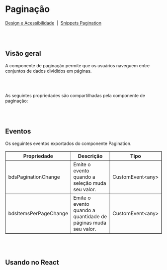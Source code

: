 
# Paginação

[Design e Acessibilidade](https://www.figma.com/design/2bBnJVKkG09JPWCFBIcD1y/%5BDS%5D-Components?m=auto&node-id=4673-160022&t=TyXNmrAZbhl7DmWw-1)
&nbsp;|&nbsp;
[Snippets Pagination](https://takenet.github.io/blip-ds/?path=/docs/snippets-pagination--vis%C3%A3o-geral)

<br></br>

## Visão geral

A componente de paginação permite que os usuários naveguem entre conjuntos de dados divididos em páginas.

<Canvas of={PaginationStories.Properties}></Canvas>

<Meta isTemplate />

<br></br>

As seguintes propriedades são compartilhadas pela componente de paginação:

<Controls />

<br></br>

## Eventos
Os seguintes eventos exportados do componente Pagination.
<table border="1">
  <thead>
    <tr>
      <th>Propriedade</th>
      <th>Descrição</th>
      <th>Tipo</th>
    </tr>
  </thead>
  <tbody>
    <tr>
      <td>bdsPaginationChange</td>
      <td>Emite o evento quando a seleção muda seu valor.</td>
      <td>CustomEvent&lt;any&gt;</td>
    </tr>
    <tr>
      <td>bdsItemsPerPageChange</td>
      <td>Emite o evento quando a quantidade de páginas muda seu valor.</td>
      <td>CustomEvent&lt;any&gt;</td>
    </tr>
  </tbody>
</table>


<br></br>
## Usando no React

<Source of={PaginationStories.FrameworkReact} />
